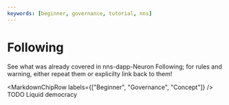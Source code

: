 ```yaml
---
keywords: [beginner, governance, tutorial, nns]
---
```



# Following

See what was already covered in nns-dapp-Neuron Following;
for rules and warning, either repeat them or explicilty link back to them!


<MarkdownChipRow labels={["Beginner", "Governance", "Concept"]} />
TODO
Liquid democracy
